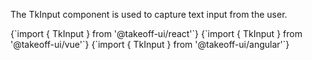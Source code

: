 
The TkInput component is used to capture text input from the user. 

<Tabs>
  <TabItem value="react" label="React" default>
    <CodeBlock
      language="jsx"
      showLineNumbers>
      {`import { TkInput } from '@takeoff-ui/react'`}
    </CodeBlock>
  </TabItem>
  <TabItem value="vue" label="Vue">
    <CodeBlock
      language="jsx"
      showLineNumbers>
      {`import { TkInput } from '@takeoff-ui/vue'`}
    </CodeBlock>
  </TabItem>
  <TabItem value="angular" label="Angular">
    <CodeBlock
      language="jsx"
      showLineNumbers>
      {`import { TkInput } from '@takeoff-ui/angular'`}
    </CodeBlock>
  </TabItem>
</Tabs>
